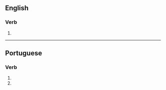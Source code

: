 ==English==

===Verb===
{{head|en|verb form}}

# {{en-third-person singular of|galvanize}}

----

==Portuguese==

===Verb===
{{head|pt|verb form}}

# {{inflection of|pt|galvanizar||2|s|pres|subj}}
# {{inflection of|pt|galvanizar||2|s|negative|impr}}